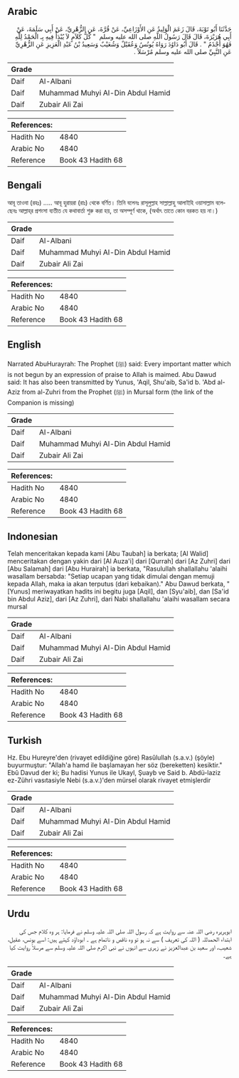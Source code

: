 ## Arabic


<div dir="rtl" lang="ar" style={{fontSize:'larger',backgroundColor:'#f8f9fa',padding:20}}>
حَدَّثَنَا أَبُو تَوْبَةَ، قَالَ زَعَمَ الْوَلِيدُ عَنِ الأَوْزَاعِيِّ، عَنْ قُرَّةَ، عَنِ الزُّهْرِيِّ، عَنْ أَبِي سَلَمَةَ، عَنْ أَبِي هُرَيْرَةَ، قَالَ قَالَ رَسُولُ اللَّهِ صلى الله عليه وسلم ‏ "‏ كُلُّ كَلاَمٍ لاَ يُبْدَأُ فِيهِ بِـ الْحَمْدُ لِلَّهِ فَهُوَ أَجْذَمُ ‏"‏ ‏.‏ قَالَ أَبُو دَاوُدَ رَوَاهُ يُونُسُ وَعُقَيْلٌ وَشُعَيْبٌ وَسَعِيدُ بْنُ عَبْدِ الْعَزِيزِ عَنِ الزُّهْرِيِّ عَنِ النَّبِيِّ صلى الله عليه وسلم مُرْسَلاً ‏.‏
</div>
<div style={{backgroundColor:'#f8f9fa',padding:20, marginBottom: 10}}><table> <thead> <tr> <th>Grade</th> <th></th> </tr> </thead> <tbody> <tr><td>Daif</td><td>Al-Albani</td></tr><tr><td>Daif</td><td>Muhammad Muhyi Al-Din Abdul Hamid</td></tr><tr><td>Daif</td><td>Zubair Ali Zai</td></tr></tbody></table><table> <thead> <tr> <th>References:</th> <th></th> </tr> </thead> <tbody><tr><td>Hadith No</td><td>4840</td></tr><tr><td>Arabic No</td><td>4840</td></tr><tr><td>Reference</td><td>Book 43 Hadith 68</td></tr></tbody></table></div>

## Bengali


<div dir="ltr" lang="bn" style={{fontSize:'larger',backgroundColor:'#f8f9fa',padding:20}}>
আবূ তাওবা (রহঃ) ..... আবূ হুরায়রা (রাঃ) থেকে বর্ণিত। তিনি বলেনঃ রাসূলুল্লাহ সাল্লাল্লাহু আলাইহি ওয়াসাল্লাম বলেছেনঃ আল্লাহ্‌র প্রশংসা ব্যতীত যে কথাবার্তা শুরু করা হয়, তা অসম্পূর্ণ থাকে, (অর্থাৎ তাতে কোন বরকত হয় না।)
</div>
<div style={{backgroundColor:'#f8f9fa',padding:20, marginBottom: 10}}><table> <thead> <tr> <th>Grade</th> <th></th> </tr> </thead> <tbody> <tr><td>Daif</td><td>Al-Albani</td></tr><tr><td>Daif</td><td>Muhammad Muhyi Al-Din Abdul Hamid</td></tr><tr><td>Daif</td><td>Zubair Ali Zai</td></tr></tbody></table><table> <thead> <tr> <th>References:</th> <th></th> </tr> </thead> <tbody><tr><td>Hadith No</td><td>4840</td></tr><tr><td>Arabic No</td><td>4840</td></tr><tr><td>Reference</td><td>Book 43 Hadith 68</td></tr></tbody></table></div>

## English


<div dir="ltr" lang="en" style={{fontSize:'larger',backgroundColor:'#f8f9fa',padding:20}}>
Narrated AbuHurayrah: The Prophet (ﷺ) said: Every important matter which is not begun by an expression of praise to Allah is maimed. Abu Dawud said: It has also been transmitted by Yunus, 'Aqil, Shu'aib, Sa'id b. 'Abd al-Aziz from al-Zuhri from the Prophet (ﷺ) in Mursal form (the link of the Companion is missing)
</div>
<div style={{backgroundColor:'#f8f9fa',padding:20, marginBottom: 10}}><table> <thead> <tr> <th>Grade</th> <th></th> </tr> </thead> <tbody> <tr><td>Daif</td><td>Al-Albani</td></tr><tr><td>Daif</td><td>Muhammad Muhyi Al-Din Abdul Hamid</td></tr><tr><td>Daif</td><td>Zubair Ali Zai</td></tr></tbody></table><table> <thead> <tr> <th>References:</th> <th></th> </tr> </thead> <tbody><tr><td>Hadith No</td><td>4840</td></tr><tr><td>Arabic No</td><td>4840</td></tr><tr><td>Reference</td><td>Book 43 Hadith 68</td></tr></tbody></table></div>

## Indonesian


<div dir="ltr" lang="id" style={{fontSize:'larger',backgroundColor:'#f8f9fa',padding:20}}>
Telah menceritakan kepada kami [Abu Taubah] ia berkata; [Al Walid] menceritakan dengan yakin dari [Al Auza'i] dari [Qurrah] dari [Az Zuhri] dari [Abu Salamah] dari [Abu Hurairah] ia berkata, "Rasulullah shallallahu 'alaihi wasallam bersabda: "Setiap ucapan yang tidak dimulai dengan memuji kepada Allah, maka ia akan terputus (dari kebaikan)." Abu Dawud berkata, " [Yunus] meriwayatkan hadits ini begitu juga [Aqil], dan [Syu'aib], dan [Sa'id bin Abdul Aziz], dari [Az Zuhri], dari Nabi shallallahu 'alaihi wasallam secara mursal
</div>
<div style={{backgroundColor:'#f8f9fa',padding:20, marginBottom: 10}}><table> <thead> <tr> <th>Grade</th> <th></th> </tr> </thead> <tbody> <tr><td>Daif</td><td>Al-Albani</td></tr><tr><td>Daif</td><td>Muhammad Muhyi Al-Din Abdul Hamid</td></tr><tr><td>Daif</td><td>Zubair Ali Zai</td></tr></tbody></table><table> <thead> <tr> <th>References:</th> <th></th> </tr> </thead> <tbody><tr><td>Hadith No</td><td>4840</td></tr><tr><td>Arabic No</td><td>4840</td></tr><tr><td>Reference</td><td>Book 43 Hadith 68</td></tr></tbody></table></div>

## Turkish


<div dir="ltr" lang="tr" style={{fontSize:'larger',backgroundColor:'#f8f9fa',padding:20}}>
Hz. Ebu Hureyre'den (rivayet edildiğine göre) Rasûlullah (s.a.v.) (şöyle) buyurmuştur: "Allah'a hamd ile başlamayan her söz (bereketten) kesiktir." Ebû Davud der ki; Bu hadisi Yunus ile Ukayl, Şuayb ve Said b. Abdü-laziz ez-Zühri vasıtasiyle Nebi (s.a.v.)'den mürsel olarak rivayet et­mişlerdir
</div>
<div style={{backgroundColor:'#f8f9fa',padding:20, marginBottom: 10}}><table> <thead> <tr> <th>Grade</th> <th></th> </tr> </thead> <tbody> <tr><td>Daif</td><td>Al-Albani</td></tr><tr><td>Daif</td><td>Muhammad Muhyi Al-Din Abdul Hamid</td></tr><tr><td>Daif</td><td>Zubair Ali Zai</td></tr></tbody></table><table> <thead> <tr> <th>References:</th> <th></th> </tr> </thead> <tbody><tr><td>Hadith No</td><td>4840</td></tr><tr><td>Arabic No</td><td>4840</td></tr><tr><td>Reference</td><td>Book 43 Hadith 68</td></tr></tbody></table></div>

## Urdu


<div dir="rtl" lang="ur" style={{fontSize:'larger',backgroundColor:'#f8f9fa',padding:20}}>
ابوہریرہ رضی اللہ عنہ سے روایت ہے کہ رسول اللہ صلی اللہ علیہ وسلم نے فرمایا: ہر وہ کلام جس کی ابتداء الحمدللہ ( اللہ کی تعریف ) سے نہ ہو تو وہ ناقص و ناتمام ہے ۔ ابوداؤد کہتے ہیں: اسے یونس، عقیل، شعیب، اور سعید بن عبدالعزیز نے زہری سے انہوں نے نبی اکرم صلی اللہ علیہ وسلم سے مرسلاً روایت کیا ہے۔
</div>
<div style={{backgroundColor:'#f8f9fa',padding:20, marginBottom: 10}}><table> <thead> <tr> <th>Grade</th> <th></th> </tr> </thead> <tbody> <tr><td>Daif</td><td>Al-Albani</td></tr><tr><td>Daif</td><td>Muhammad Muhyi Al-Din Abdul Hamid</td></tr><tr><td>Daif</td><td>Zubair Ali Zai</td></tr></tbody></table><table> <thead> <tr> <th>References:</th> <th></th> </tr> </thead> <tbody><tr><td>Hadith No</td><td>4840</td></tr><tr><td>Arabic No</td><td>4840</td></tr><tr><td>Reference</td><td>Book 43 Hadith 68</td></tr></tbody></table></div>